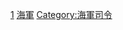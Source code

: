 {{Catnav|頁面分類|人物|職業|各职业美国人|美國政治人物}}
{{Catnav|頁面分類|人物|各國人物|各國政治人物|美國政治人物}}

[[Category:美國海軍將領|1]]
[[Category:美國參謀長聯席會議官員|海軍]]
[[Category:海軍司令|Category:海軍司令]]